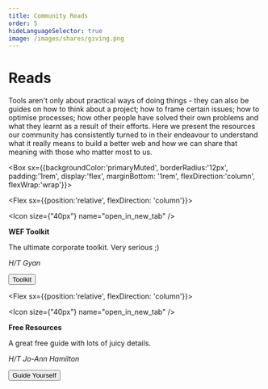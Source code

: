 ```yaml
---
title: Community Reads
order: 5
hideLanguageSelector: true
image: /images/shares/giving.png
---
```


# Reads

Tools aren't only about practical ways of doing things - they can also be guides on how to think about a project; how to frame certain issues; how to optimise processes; how other people have solved their own problems and what they learnt as a result of their efforts. Here we present the resources our community has consistently turned to in their endeavour to understand what it really means to build a better web and how we can share that meaning with those who matter most to us.

<Box sx={{backgroundColor:'primaryMuted', borderRadius:'12px', padding:'1rem', display:'flex', marginBottom: '1rem', flexDirection:'column', flexWrap:'wrap'}}>

<Chocolate>

<Flex sx={{position:'relative', flexDirection: 'column'}}>

<Icon size={"40px"} name="open_in_new_tab" />

**WEF Toolkit**

The ultimate corporate toolkit. Very serious ;)

_H/T Gyan_

<Button to="http://widgets.weforum.org/blockchain-toolkit/modules">
    Toolkit
</Button>

</Flex>

<Flex sx={{position:'relative', flexDirection: 'column'}}>

<Icon size={"40px"} name="open_in_new_tab" />

**Free Resources**

A great free guide with lots of juicy details.

_H/T Jo-Ann Hamilton_

<Button to="https://medium.com/coinmonks/free-resources-to-get-a-blockchain-job-in-6-months-or-less-for-non-coders-5ddee72fbc7b">
    Guide Yourself
</Button>

</Flex>

</Chocolate>

</Box>
